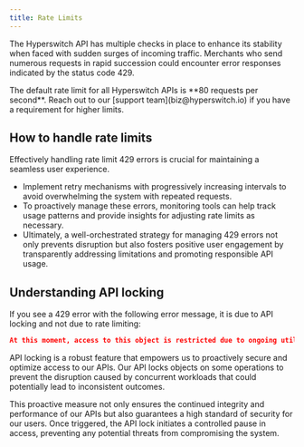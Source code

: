 ```yaml
---
title: Rate Limits
---
```


The Hyperswitch API has multiple checks in place to enhance its stability when faced with sudden surges of incoming traffic. Merchants who send numerous requests in rapid succession could encounter error responses indicated by the status code 429.

<div className="danger">
The default rate limit for all Hyperswitch APIs is **80 requests per second**. Reach out to our [support team](biz@hyperswitch.io) if you have a requirement for higher limits.
</div>

## How to handle rate limits

Effectively handling rate limit 429 errors is crucial for maintaining a seamless user experience.

- Implement retry mechanisms with progressively increasing intervals to avoid overwhelming the system with repeated requests.
- To proactively manage these errors, monitoring tools can help track usage patterns and provide insights for adjusting rate limits as necessary.
- Ultimately, a well-orchestrated strategy for managing 429 errors not only prevents disruption but also fosters positive user engagement by transparently addressing limitations and promoting responsible API usage.

## Understanding API locking

If you see a 429 error with the following error message, it is due to API locking and not due to rate limiting:

```json
At this moment, access to this object is restricted due to ongoing utilization by another API request or an ongoing Hyperswitch process. Retry after some time if this error persists.
```

API locking is a robust feature that empowers us to proactively secure and optimize access to our APIs. Our API locks objects on some operations to prevent the disruption caused by concurrent workloads that could potentially lead to inconsistent outcomes.

This proactive measure not only ensures the continued integrity and performance of our APIs but also guarantees a high standard of security for our users. Once triggered, the API lock initiates a controlled pause in access, preventing any potential threats from compromising the system.